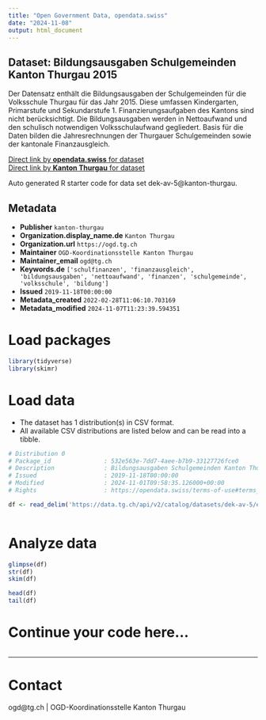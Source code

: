 ```yaml
---
title: "Open Government Data, opendata.swiss"
date: "2024-11-08"
output: html_document
---
```


## Dataset: Bildungsausgaben Schulgemeinden Kanton Thurgau 2015

Der Datensatz enthält die Bildungsausgaben der Schulgemeinden für die Volksschule Thurgau für das Jahr 2015. Diese umfassen Kindergarten, Primarstufe und Sekundarstufe 1. Finanzierungsaufgaben des Kantons sind nicht berücksichtigt. Die Bildungsausgaben werden in Nettoaufwand und den schulisch notwendigen Volksschulaufwand gegliedert. Basis für die Daten bilden die Jahresrechnungen der Thurgauer Schulgemeinden sowie der kantonale Finanzausgleich. 

[Direct link by **opendata.swiss** for dataset](https://opendata.swiss/de/dataset/bildungsausgaben-schulgemeinden-kanton-thurgau-2015)<br>
[Direct link by **Kanton Thurgau** for dataset](https://data.tg.ch/explore/dataset/dek-av-5/)

Auto generated R starter code for data set dek-av-5@kanton-thurgau.

## Metadata

- **Publisher** `kanton-thurgau`
- **Organization.display_name.de** `Kanton Thurgau`
- **Organization.url** `https://ogd.tg.ch`
- **Maintainer** `OGD-Koordinationsstelle Kanton Thurgau`
- **Maintainer_email** `ogd@tg.ch`
- **Keywords.de** `['schulfinanzen', 'finanzausgleich', 'bildungsausgaben', 'nettoaufwand', 'finanzen', 'schulgemeinde', 'volksschule', 'bildung']`
- **Issued** `2019-11-18T00:00:00`
- **Metadata_created** `2022-02-28T11:06:10.703169`
- **Metadata_modified** `2024-11-07T11:23:39.594351`


# Load packages

```r

library(tidyverse)
library(skimr)

```

# Load data

-   The dataset has 1 distribution(s) in CSV format.
-   All available CSV distributions are listed below and can be read into a tibble.

```r

# Distribution 0
# Package_id               : 532e563e-7dd7-4aee-b7b9-33127726fce0
# Description              : Bildungsausgaben Schulgemeinden Kanton Thurgau 2015 (csv)
# Issued                   : 2019-11-18T00:00:00
# Modified                 : 2024-11-01T09:58:35.126000+00:00
# Rights                   : https://opendata.swiss/terms-of-use#terms_by

df <- read_delim('https://data.tg.ch/api/v2/catalog/datasets/dek-av-5/exports/csv?use_labels=true')



```

# Analyze data

```r

glimpse(df)
str(df)
skim(df)

head(df)
tail(df)

```

# Continue your code here...

```r

```

------------------------------------------------------------------------

# Contact

ogd@tg.ch | OGD-Koordinationsstelle Kanton Thurgau
